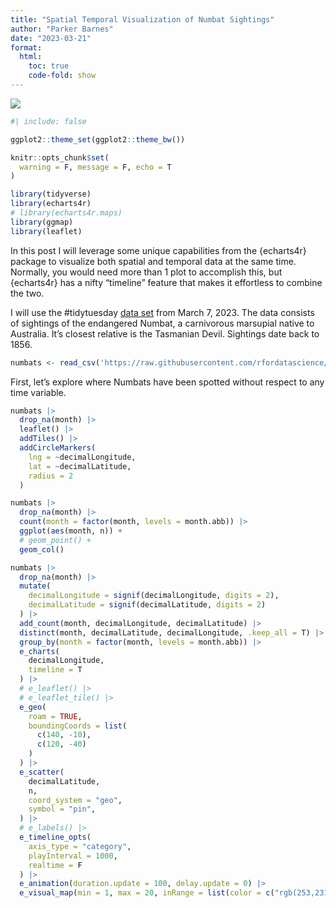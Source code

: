```yaml
---
title: "Spatial Temporal Visualization of Numbat Sightings"
author: "Parker Barnes"
date: "2023-03-21"
format: 
  html:
    toc: true
    code-fold: show
---
```


![](6d4beccdaa1b8fa884e57b2b5d7b28211438173e.webp)

```r
#| include: false

ggplot2::theme_set(ggplot2::theme_bw())

knitr::opts_chunk$set(
  warning = F, message = F, echo = T
)
```

```r
library(tidyverse)
library(echarts4r)
# library(echarts4r.maps)
library(ggmap)
library(leaflet)
```

In this post I will leverage some unique capabilities from the {echarts4r} package to visualize both spatial and temporal data at the same time. Normally, you would need more than 1 plot to accomplish this, but {echarts4r} has a nifty "timeline" feature that makes it effortless to combine the two.

I will use the #tidytuesday [data set](https://github.com/rfordatascience/tidytuesday/blob/master/data/2023/2023-03-07/readme.md) from March 7, 2023. The data consists of sightings of the endangered Numbat, a carnivorous marsupial native to Australia. It's closest relative is the Tasmanian Devil. Sightings date back to 1856.

```r
numbats <- read_csv('https://raw.githubusercontent.com/rfordatascience/tidytuesday/master/data/2023/2023-03-07/numbats.csv')
```

First, let's explore where Numbats have been spotted without respect to any time variable.

```r
numbats |>
  drop_na(month) |> 
  leaflet() |>
  addTiles() |> 
  addCircleMarkers(
    lng = ~decimalLongitude,
    lat = ~decimalLatitude,
    radius = 2
  )
```

```r
numbats |> 
  drop_na(month) |> 
  count(month = factor(month, levels = month.abb)) |>
  ggplot(aes(month, n)) +
  # geom_point() +
  geom_col()
```

```r
numbats |> 
  drop_na(month) |> 
  mutate(
    decimalLongitude = signif(decimalLongitude, digits = 2),
    decimalLatitude = signif(decimalLatitude, digits = 2)
  ) |>
  add_count(month, decimalLongitude, decimalLatitude) |>
  distinct(month, decimalLatitude, decimalLongitude, .keep_all = T) |> 
  group_by(month = factor(month, levels = month.abb)) |>
  e_charts(
    decimalLongitude,
    timeline = T
  ) |>
  # e_leaflet() |> 
  # e_leaflet_tile() |> 
  e_geo(
    roam = TRUE,
    boundingCoords = list(
      c(140, -10),
      c(120, -40)
    )
  ) |>
  e_scatter(
    decimalLatitude, 
    n,
    coord_system = "geo",
    symbol = "pin",
  ) |> 
  # e_labels() |>
  e_timeline_opts(
    axis_type = "category",
    playInterval = 1000,
    realtime = F
  ) |>
  e_animation(duration.update = 100, delay.update = 0) |> 
  e_visual_map(min = 1, max = 20, inRange = list(color = c("rgb(253,231,37)", "rgb(68,1,84)"), symbolSize = c(2, 60)))
```
